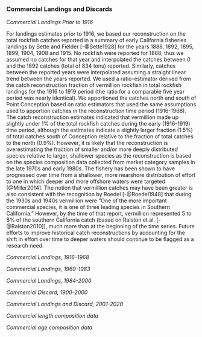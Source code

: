 ### Commercial Landings and Discards

*Commercial Landings Prior to 1916*

For landings estimates prior to 1916, we based our reconstruction on the total rockfish catches reported in a summary of early California fisheries landings by Sette and Fielder [-@Sette1928] for the years 1888, 1892, 1895, 1899, 1904, 1908 and 1915.  No rockfish were reported for 1888, thus we assumed no catches for that year and interpolated the catches between 0 and the 1892 catches (total of 834 tons) reported.  Similarly, catches between the reported years were interpolated assuming a straight linear trend between the years reported.  We used a ratio-estimator derived from the catch reconstruction fraction of vermillion rockfish in total rockfish landings for the 1916 to 1919 period (the ratio for a comparable five year period was nearly identical).  We apportioned the catches north and south of Point Conception based on ratio estimators that used the same assumptions used to apportion catches in the reconstruction time period (1916-1968).  The catch reconstruction estimates indicated that vermillion made up slightly under 1% of the total rockfish catches during the early (1916-1919) time period, although the estimates indicate a slightly larger fraction (1.5%) of total catches south of Conception relative to the fraction of total catches to the north (0.9%).  However, it is likely that the reconstruction is overestimating the fraction of smaller and/or more deeply distributed species relative to larger, shallower species as the reconstruction is based on the species composition data collected from market category samples in the late 1970s and early 1980s.  The fishery has been shown to have progressed over time from a shallower, more nearshore distribution of effort to one in which deeper and more offshore waters were targeted [@Miller2014].  The notion that vermillion catches may have been greater is also consistent with the recognition by Roedel [-@Roedel1948] that during the 1930s and 1940s vermillion were “One of the more important commercial species, it is one of three leading species in Southern California." However, by the time of that report, vermillion represented 5 to 8% of the southern California catch (based on Ralston et al. [-@Ralston2010]), much more than at the beginning of the time series.  Future efforts to improve historical catch reconstructions by accounting for the shift in effort over time to deeper waters should continue to be flagged as a research need. 


*Commercial Landings, 1916-1968*





*Commercial Landings, 1969-1983*


*Commercial Landings, 1984-2000*


*Commercial Discard, 1900-2000*

*Commercial Landings and Discard, 2001-2020*


*Commercial length composition data*



*Commercial age composition data*

